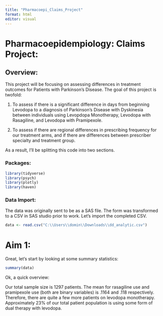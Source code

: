```yaml
---
title: "Pharmacoepi_Claims_Project"
format: html
editor: visual
---
```


# Pharmacoepidempiology: Claims Project:

## Overview:

This project will be focusing on assessing differences in treatment outcomes for Patients with Parkinson's Disease. The goal of this project is twofold:

1.  To assess if there is a significant difference in days from beginning Levodopa to a diagnosis of Parkinson's Disease with Dyskinesia between individuals using Levopdopa Monotherapy, Levodopa with Rasagiline, and Levodopa with Pramipexole.

2.  To assess if there are regional differences in prescribing frequency for our treatment arms, and if there are differences between prescriber specialty and treatment group.

As a result, I'll be splitting this code into two sections.

### Packages:

```r
library(tidyverse)
library(psych)
library(plotly)
library(haven)
```

### Data Import:

The data was originally sent to be as a SAS file. The form was transformed to a CSV in SAS studio prior to work. Let's import the completed CSV.

```r
data <- read.csv("C:\\Users\\domin\\Downloads\\dd_analytic.csv") 
```

# Aim 1:

Great, let's start by looking at some summary statistics:

```r

summary(data)
```

Ok, a quick overview:

Our total sample size is 1297 patients. The mean for rasagiline use and pramipexole use (both are binary variables) is .1164 and .118 respectively. Therefore, there are quite a few more patients on levodopa monotherapy. Approximately 23% of our total patient population is using some form of dual therapy with levodopa.
